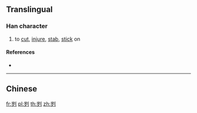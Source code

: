 {{character info/new}}
{{also|劌}}
==Translingual==

===Han character===
{{Han char|rn=18|rad=刀|as=06|sn=8|four=|canj=UNLN|ids=⿰岁刂}}

# to [[cut]], [[injure]], [[stab]], [[stick]] on

====References====
* {{Han ref|kx=0139.251|hdz=10334.080|uh=523F|ud=21055}}

----

==Chinese==
{{zh-see|劌}}

[[fr:刿]]
[[pl:刿]]
[[th:刿]]
[[zh:刿]]